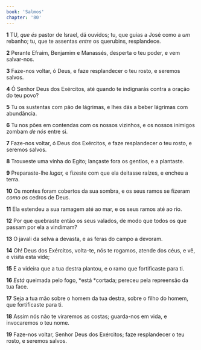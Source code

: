 ```yaml
---
book: 'Salmos'
chapter: '80'
---
```


**1** TU, _que és_ pastor de Israel, dá ouvidos; tu, que guias a José como a _um_ rebanho; tu, que te assentas _entre_ os querubins, resplandece.

**2** Perante Efraim, Benjamim e Manassés, desperta o teu poder, e vem salvar-nos.

**3** Faze-nos voltar, ó Deus, e faze resplandecer o teu rosto, e seremos salvos.

**4** Ó Senhor Deus dos Exércitos, até quando te indignarás contra a oração do teu povo?

**5** Tu os sustentas com pão de lágrimas, e lhes dás a beber lágrimas com abundância.

**6** Tu nos pões em contendas com os nossos vizinhos, e os nossos inimigos zombam _de nós_ entre si.

**7** Faze-nos voltar, ó Deus dos Exércitos, e faze resplandecer o teu rosto, e seremos salvos.

**8** Trouxeste uma vinha do Egito; lançaste fora os gentios, e a plantaste.

**9** Preparaste-lhe _lugar,_ e fizeste com que ela deitasse raízes, e encheu a terra.

**10** Os montes foram cobertos da sua sombra, e os seus ramos se fizeram _como os_ cedros de Deus.

**11** Ela estendeu a sua ramagem até ao mar, e os seus ramos até ao rio.

**12** Por que quebraste então os seus valados, de modo que todos os que passam por ela a vindimam?

**13** O javali da selva a devasta, e as feras do campo a devoram.

**14** Oh! Deus dos Exércitos, volta-te, nós te rogamos, atende dos céus, e vê, e visita esta vide;

**15** E a videira que a tua destra plantou, e o ramo que fortificaste para ti.

**16** _Está_ queimada pelo fogo, *está *cortada; pereceu pela repreensão da tua face.

**17** Seja a tua mão sobre o homem da tua destra, sobre o filho do homem, que fortificaste para ti.

**18** Assim nós não te viraremos as costas; guarda-nos em vida, e invocaremos o teu nome.

**19** Faze-nos voltar, Senhor Deus dos Exércitos; faze resplandecer o teu rosto, e seremos salvos.
